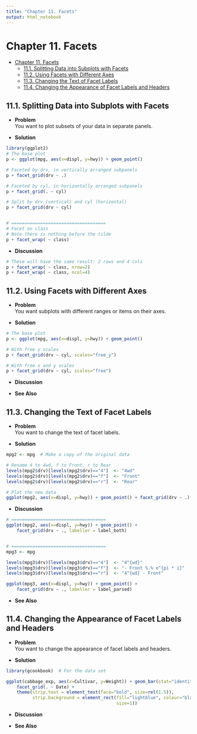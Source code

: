 ```yaml
---
title: "Chapter 11. Facets"
output: html_notebook
---
```


# Chapter 11. Facets

<!-- toc orderedList:0 depthFrom:1 depthTo:6 -->

- [Chapter 11. Facets](#chapter-11-facets)
	- [11.1. Splitting Data into Subplots with Facets](#111-splitting-data-into-subplots-with-facets)
	- [11.2. Using Facets with Different Axes](#112-using-facets-with-different-axes)
	- [11.3. Changing the Text of Facet Labels](#113-changing-the-text-of-facet-labels)
	- [11.4. Changing the Appearance of Facet Labels and Headers](#114-changing-the-appearance-of-facet-labels-and-headers)

<!-- tocstop -->

## 11.1. Splitting Data into Subplots with Facets
* **Problem**  
  You want to plot subsets of your data in separate panels.  

* **Solution**  
```R
library(ggplot2)
# The base plot
p <- ggplot(mpg, aes(x=displ, y=hwy)) + geom_point()

# Faceted by drv, in vertically arranged subpanels
p + facet_grid(drv ~ .)

# Faceted by cyl, in horizontally arranged subpanels
p + facet_grid(. ~ cyl)

# Split by drv (vertical) and cyl (horizontal)
p + facet_grid(drv ~ cyl)


# ====================================
# Facet on class
# Note there is nothing before the tilde
p + facet_wrap( ~ class)
```
* **Discussion**  
```R
# These will have the same result: 2 rows and 4 cols
p + facet_wrap( ~ class, nrow=2)
p + facet_wrap( ~ class, ncol=4)
```

## 11.2. Using Facets with Different Axes
* **Problem**  
  You want subplots with different ranges or items on their axes.  

* **Solution**  
```R
# The base plot
p <- ggplot(mpg, aes(x=displ, y=hwy)) + geom_point()

# With free y scales
p + facet_grid(drv ~ cyl, scales="free_y")

# With free x and y scales
p + facet_grid(drv ~ cyl, scales="free")
```

* **Discussion**  

* **See Also**  

## 11.3. Changing the Text of Facet Labels
* **Problem**  
  You want to change the text of facet labels.  

* **Solution**  
```R
mpg2 <- mpg  # Make a copy of the original data

# Rename 4 to 4wd, f to Front, r to Rear
levels(mpg2$drv)[levels(mpg2$drv)=="4"]  <- "4wd"
levels(mpg2$drv)[levels(mpg2$drv)=="f"]  <- "Front"
levels(mpg2$drv)[levels(mpg2$drv)=="r"]  <- "Rear"

# Plot the new data
ggplot(mpg2, aes(x=displ, y=hwy)) + geom_point() + facet_grid(drv ~ .)
```

* **Discussion**  
```r
# ====================================
ggplot(mpg2, aes(x=displ, y=hwy)) + geom_point() +
    facet_grid(drv ~ ., labeller = label_both)


# ====================================
mpg3 <- mpg

levels(mpg3$drv)[levels(mpg3$drv)=="4"]  <- "4^{wd}"
levels(mpg3$drv)[levels(mpg3$drv)=="f"]  <- "- Front %.% e^{pi * i}"
levels(mpg3$drv)[levels(mpg3$drv)=="r"]  <- "4^{wd} - Front"

ggplot(mpg3, aes(x=displ, y=hwy)) + geom_point() +
    facet_grid(drv ~ ., labeller = label_parsed)
```

* **See Also**  

## 11.4. Changing the Appearance of Facet Labels and Headers
* **Problem**  
  You want to change the appearance of facet labels and headers.  

* **Solution**  
```R
library(gcookbook)  # For the data set

ggplot(cabbage_exp, aes(x=Cultivar, y=Weight)) + geom_bar(stat="identity") +
    facet_grid(. ~ Date) +
    theme(strip.text = element_text(face="bold", size=rel(1.5)),
          strip.background = element_rect(fill="lightblue", colour="black",
                                          size=1))
```                                          

* **Discussion**  

* **See Also**  
